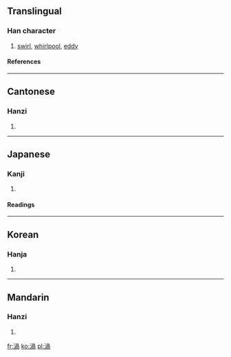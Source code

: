 {{see|涡}}

==Translingual==
===Han character===
{{Han char|rn=85|rad=水|as=09|sn=12|four=3712<sub>7</sub>|canj=水月月口 (EBBR)}}
# [[swirl]], [[whirlpool]], [[eddy]]
====References====
{{Han ref|kx=0634.070|dkj=17771|dj=1041.040|hdz=31651.030|uh=6E26|ud=28198|bh=B4F5|bd=46325}}

----
==Cantonese==
===Hanzi===
{{yue-hanzi|jyut=|y=gwo1, wo1}}
# {{defn|Cantonese}}

----
==Japanese==
===Kanji===
{{ja-kanji|grade=c|rs=水09}}
# {{defn|Japanese}} 
====Readings====
{{ja-readings|on=[[か]] (ka)|kun=[[うず]] (uzu)}}

----
==Korean==
===Hanja===
{{ko-hanja|hangeul=와|eumhun=|rv=wa|mr=wa|y=wa}}
# {{defn|Korean}}

----
==Mandarin==
===Hanzi===
{{cmn-hanzi|sim=涡|pin=[[guō]] (guo1), [[wō]] (wo1)|wg=kuo<sup>1</sup>, wo<sup>1</sup>}}
# {{defn|Mandarin}}

[[fr:渦]]
[[ko:渦]]
[[pl:渦]]